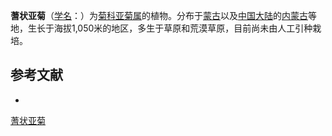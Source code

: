 {{Speciesbox
| name = 蓍状亚菊
| status = 
| status_system = 
| image =
| genus = Ajania
| species = achilloides
| authority = (Turcz.) Poljak. ex Grub.
}}

'''蓍状亚菊'''（[[学名|学名]]：{{lang|la|''Ajania achilloides''}}）为[[菊科|菊科]][[亚菊属|亚菊属]]的植物。分布于[[蒙古|蒙古]]以及[[中国大陆|中国大陆]]的[[内蒙古|内蒙古]]等地，生长于海拔1,050米的地区，多生于草原和荒漠草原，目前尚未由人工引种栽培。

== 参考文献 ==
<div class="references-small">
* {{cite web| url =http://www.bioinfo.cn/db05/KmzwSpecies.php?action=view&id=3958| title =蓍状亚菊| work =《中国高等植物数据库全库》| publisher =中国科学院微生物研究所| author =昆明植物研究所| accessdate =2009-02-25| deadurl =yes| archiveurl =https://web.archive.org/web/20160305071544/http://www.bioinfo.cn/db05/KmzwSpecies.php?action=view&id=3958| archivedate =2016-03-05}}
</div>
{{Taxonbar|from=Q15230860}}

[[Category:亚菊属|蓍状亚菊]]


{{植物小作品}}